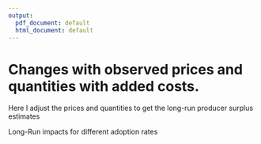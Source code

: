 ```yaml
---
output:
  pdf_document: default
  html_document: default
---
```

<!-- # Changes with observed prices and quantities -->

<!-- I estimate the price and quantities with the additional costs to the observed data. These are compared with the model estimates and the observed data. I compute the percentage changes in the price and quantity for fed cattle, cull cows as well as the aggregate producer surplus. The results are as follows: -->

<!-- \begin{table}[!ht] -->
<!-- \begin{center} -->
<!-- \caption{Percentage change in price of fed cattle} -->
<!-- \begin{tabular}{lll} -->
<!-- \hline -->
<!-- Year & percentChange\_ps\_obs & percentChange\_ps\_model \\ \hline -->
<!-- 2010  &        -6.5766982     &          1.6306733\\ -->
<!-- 2011  &       -14.1895916     &          1.4796200\\ -->
<!-- 2012  &       -2.5595639      &          1.2555068\\ -->
<!-- 2013  &          0.7641544    &          1.1590637\\ -->
<!-- 2014  &        -16.0369276    &          1.1186796\\ -->
<!-- 2015  &          7.0056582    &          0.8945503\\ -->
<!-- 2016  &         26.6988327    &          0.9035895 \\\hline -->
<!-- \end{tabular} -->
<!-- \end{center} -->
<!-- \end{table} -->


<!-- \begin{table}[!ht] -->
<!-- \begin{center} -->
<!-- \caption{Percentage change in quantity of fed cattle} -->
<!-- \begin{tabular}{lll} -->
<!-- \hline -->
<!-- Year & percentChange\_sl\_obs & percentChange\_sl\_model \\ \hline -->
<!--  2010   &         0.5114821   &        -1.617407e-14 \\ -->
<!--  2011   &         0.3457242   &          0.000000e+00 \\ -->
<!--  2012   &        -2.7404237   &         0.000000e+00 \\ -->
<!--  2013   &         0.2974021   &         -1.643580e-14 \\ -->
<!--  2014   &        -2.5022686   &       -1.675859e-14 \\ -->
<!--  2015   &        -0.7994106   &       -1.773940e-14 \\ -->
<!--  2016   &         1.2584954   &        1.734328e-14 \\\hline -->
<!-- \end{tabular} -->
<!-- \end{center} -->
<!-- \end{table} -->

<!-- Here we have percentage change from the observed data and model respectively. The fed cattle price fell compared to observed, this is reflected in the quantities. The quantities went up by a little. The fed cattle prices went up compared to the model estimates. However, the quantities changed very little. Note that the price went by a little so we expect the same change in the quantities.  -->


<!-- \begin{table}[!ht] -->
<!-- \begin{center} -->
<!-- \caption{Percentage change in price of cull cows} -->
<!-- \begin{tabular}{lll} -->
<!-- \hline -->
<!-- Year & percentChange\_pc\_obs & percentChange\_pc\_model \\ \hline -->
<!--  2010   &         -22.305687    &             3.535708 \\ -->
<!--  2011   &         -22.916642    &            2.729425 \\ -->
<!--  2012   &         -11.560880    &            2.094137 \\ -->
<!--  2013   &          -1.322547    &            1.829043 \\ -->
<!--  2014   &         -23.717126    &            1.767165 \\ -->
<!--  2015   &           1.929532    &            1.353151 \\ -->
<!--  2016   &          37.000319    &            1.363775 \\\hline -->
<!-- \end{tabular} -->
<!-- \end{center} -->
<!-- \end{table} -->

<!-- \begin{table}[!ht] -->
<!-- \begin{center} -->
<!-- \caption{Percentage change in quantity of cull cows} -->
<!-- \begin{tabular}{lll} -->
<!-- \hline -->
<!-- Year & percentChange\_cl\_obs & percentChange\_cl\_model \\ \hline -->
<!--  2010   &        -0.5767056     &     1.130325e-05 \\ -->
<!--  2011   &         9.1561672     &      8.016228e-06 \\ -->
<!--  2012   &         8.1515734     &      1.013729e-05 \\ -->
<!--  2013   &        -8.3312239     &      1.063030e-05 \\ -->
<!--  2014   &        14.6568011     &     -1.535018e-05 \\ -->
<!--  2015   &        12.9117106     &      1.151384e-05 \\ -->
<!--  2016   &        11.5011345     &      9.786865e-06 \\\hline -->
<!-- \end{tabular} -->
<!-- \end{center} -->
<!-- \end{table} -->

<!-- Although prices fell for cull cows (compared to observed prices), the quantities remained almost same. However the prices went up when compared to the model estimates and the quantities remained same or fell by a little.  -->


<!-- Just note that cattle cycles play important role too. The observed data (especially stocks), follows the expansion and contraction of the stocks so our model does the same. -->


<!-- \begin{table}[!ht] -->
<!-- \begin{center} -->
<!-- \caption{Aggregate producer surplus} -->
<!-- \begin{tabular}{lll} -->
<!-- \hline -->
<!-- Year & diffRevCost\_t\_obs & diffRevCost\_t\_model \\ \hline -->
<!--  2010   &     -2.1681188    &      -0.1577323 \\ -->
<!--  2011   &     -4.4930972    &      -0.1707075 \\ -->
<!--  2012   &     -2.1005092    &      -0.1675756 \\ -->
<!--  2013   &     -0.4705478    &      -0.1437623 \\ -->
<!--  2014   &     -6.9141243    &      -0.1545304 \\ -->
<!--  2015   &      1.8134526    &      -0.1474051 \\ -->
<!--  2016   &      7.5518716    &      -0.1561541 \\\hline -->
<!-- \end{tabular} -->
<!-- \end{center} -->
<!-- \end{table} -->

<!-- The aggregate producer surplus is negative for the first 5 years and then positive when we compare it to the observed data. However it is negative all the way when compared to the model. -->


<!-- # Changes with observed prices and quantities until 2009 and then model estimates from 2010 -->

<!-- I estimate the price and quantities with the additional costs to the model estimates. These are compared with the model estimates and the observed data^[Note: Since we are using model estimates to project prices I believe we have to compare them with the same model estimates. For instance, model estimates at $t$ shoud be used to get new estimates for $t$ with added costs.]. -->
<!-- After estimating prices, we correct for the share of the fed cattle meat and cull cow meat. That process will give us more precise estimates. Since we already have the future projected price, it is a okay to correct for the shares. I believe this is justified to do it. -->
<!-- We also compute the percentage changes in the price and quantity for fed cattle, cull cows as well as the aggregate producer surplus. The results are as follows: -->

<!-- \begin{table}[!ht] -->
<!-- \begin{center} -->
<!-- \caption{Percentage change in price of fed cattle} -->
<!-- \begin{tabular}{lll} -->
<!-- \hline -->
<!-- Year & percentChange\_ps\_obs & percentChange\_ps\_model \\ \hline -->
<!--  2010   &            -2.058       &           6.547 \\ -->
<!--  2011   &           -12.339       &           3.668 \\ -->
<!--  2012   &            -1.357       &           2.506 \\ -->
<!--  2013   &             3.168       &           3.573 \\ -->
<!--  2014   &           -14.713       &           2.713 \\ -->
<!--  2015   &             9.744       &           3.476 \\ -->
<!--  2016   &            29.665       &           3.266\\\hline -->
<!-- \end{tabular} -->
<!-- \end{center} -->
<!-- \end{table} -->

<!-- \begin{table}[!ht] -->
<!-- \begin{center} -->
<!-- \caption{Percentage change in quantity of fed cattle} -->
<!-- \begin{tabular}{lll} -->
<!-- \hline -->
<!-- Year & percentChange\_sl\_obs & percentChange\_sl\_model \\ \hline -->
<!-- 2010    &           -1.749      &           -2.249 \\ -->
<!-- 2011    &           -0.547      &           -0.890 \\ -->
<!-- 2012    &           -3.257      &           -0.531 \\ -->
<!-- 2013    &           -1.152      &           -1.446 \\ -->
<!-- 2014    &           -3.352      &           -0.872 \\ -->
<!-- 2015    &           -3.064      &           -2.283 \\ -->
<!-- 2016    &           -0.660      &           -1.895 \\\hline -->
<!-- \end{tabular} -->
<!-- \end{center} -->
<!-- \end{table} -->




<!-- The fed cattle price fell compared to observed, this is reflected in the quantities. The quantities went up. The fed cattle prices fell compared to the model estimates. Again, the quantities went up reflecting the fall in prices. -->


<!-- \begin{table}[!ht] -->
<!-- \begin{center} -->
<!-- \caption{Percentage change in price of cull cows} -->
<!-- \begin{tabular}{lll} -->
<!-- \hline -->
<!-- Year & percentChange\_pc\_obs & percentChange\_pc\_model \\ \hline -->
<!-- 2010    &          -28.411      &           -4.600 \\ -->
<!-- 2011    &          -24.199      &            1.021 \\ -->
<!-- 2012    &          -11.938      &            1.659 \\ -->
<!-- 2013    &           -3.749      &           -0.674 \\ -->
<!-- 2014    &          -24.573      &            0.625 \\ -->
<!-- 2015    &           -1.142      &           -1.701 \\ -->
<!-- 2016    &           33.532      &           -1.203\\\hline -->
<!-- \end{tabular} -->
<!-- \end{center} -->
<!-- \end{table} -->

<!-- \begin{table}[!ht] -->
<!-- \begin{center} -->
<!-- \caption{Percentage change in quantity of cull cows} -->
<!-- \begin{tabular}{lll} -->
<!-- \hline -->
<!-- Year & percentChange\_cl\_obs & percentChange\_cl\_model \\ \hline -->
<!-- 2010    &           16.893      &          17.571 \\ -->
<!-- 2011    &           16.423      &            6.657 \\ -->
<!-- 2012    &           12.124      &            3.673 \\ -->
<!-- 2013    &            1.868      &           11.126 \\ -->
<!-- 2014    &           21.826      &            6.253 \\ -->
<!-- 2015    &           30.512      &           15.588 \\ -->
<!-- 2016    &           26.235      &           13.214\\\hline -->
<!-- \end{tabular} -->
<!-- \end{center} -->
<!-- \end{table} -->

<!-- The cull cow prices fell compared to the observed. This is reflected in the quantities for the cull cows. However, the prices and quantities of cull cows went up compared to the model estimates. This is a strange phenomena. -->

<!-- \begin{table}[!ht] -->
<!-- \begin{center} -->
<!-- \caption{Aggregate producer surplus} -->
<!-- \begin{tabular}{lll} -->
<!-- \hline -->
<!-- Year & diffRevCost\_t\_obs & diffRevCost\_t\_model \\ \hline -->
<!-- 2010    &       -1.8032       &      0.2071 \\ -->
<!-- 2011    &       -4.3611       &      -0.0485 \\ -->
<!-- 2012    &       -2.0766       &      -0.1489 \\ -->
<!-- 2013    &       -0.2600       &       0.0755 \\ -->
<!-- 2014    &       -6.8125       &      -0.0631 \\ -->
<!-- 2015    &        2.0609       &       0.0895 \\ -->
<!-- 2016    &        7.7899       &       0.0702\\\hline -->
<!-- \end{tabular} -->
<!-- \end{center} -->
<!-- \end{table} -->

<!-- The aggregate producer surplus fell when compared to the observed data. It went up when compared with the model estimates. -->

<!-- \newpage -->

<!-- # Changes with observed holding costs until 2009 and model holding costs with added costs from 2010 onwards. Observed fed cattle, cull cow prices, and quantities from begining to end. -->

<!-- \begin{table}[!ht] -->
<!-- \begin{center} -->
<!-- \caption{Percentage change in price of fed cattle} -->
<!-- \begin{tabular}{lll} -->
<!-- \hline -->
<!-- Year & percentChange\_ps\_obs & percentChange\_ps\_model \\ \hline -->
<!--  2010     &          -5.913       &           2.353 \\ -->
<!--  2011     &         -14.319       &           1.326 \\ -->
<!--  2012     &          -3.081       &           0.714 \\ -->
<!--  2013     &           0.775       &           1.170 \\ -->
<!--  2014     &         -15.896       &           1.289 \\ -->
<!--  2015     &           6.274       &           0.204\\\hline -->
<!-- \end{tabular} -->
<!-- \end{center} -->
<!-- \end{table} -->

<!-- \begin{table}[!ht] -->
<!-- \begin{center} -->
<!-- \caption{Percentage change in quantity of fed cattle} -->
<!-- \begin{tabular}{lll} -->
<!-- \hline -->
<!-- Year & percentChange\_sl\_obs & percentChange\_sl\_model \\ \hline -->
<!-- 2010    &           -1.749        &         -2.249 \\ -->
<!-- 2011    &           -0.547        &         -0.890 \\ -->
<!-- 2012    &           -3.257        &         -0.531 \\ -->
<!-- 2013    &           -1.152        &         -1.446 \\ -->
<!-- 2014    &           -3.352        &         -0.872 \\ -->
<!-- 2015    &           -3.065        &         -2.283\\\hline -->
<!-- \end{tabular} -->
<!-- \end{center} -->
<!-- \end{table} -->

<!-- \begin{table}[!ht] -->
<!-- \begin{center} -->
<!-- \caption{Percentage change in price of cull cows} -->
<!-- \begin{tabular}{lll} -->
<!-- \hline -->
<!-- Year & percentChange\_pc\_obs & percentChange\_pc\_model \\ \hline -->
<!-- 2010      &        -21.130        &          5.102\\ -->
<!-- 2011      &        -23.129        &          2.446\\ -->
<!-- 2012      &        -12.344        &          1.190\\ -->
<!-- 2013      &         -1.306        &          1.846\\ -->
<!-- 2014      &        -23.516        &          2.036\\ -->
<!-- 2015      &          0.879        &          0.308\\\hline -->
<!-- \end{tabular} -->
<!-- \end{center} -->
<!-- \end{table} -->

<!-- \begin{table}[!ht] -->
<!-- \begin{center} -->
<!-- \caption{Percentage change in quantity of cull cows} -->
<!-- \begin{tabular}{lll} -->
<!-- \hline -->
<!-- Year & percentChange\_cl\_obs & percentChange\_cl\_model \\ \hline -->
<!-- 2010    &           16.893        &         17.571\\ -->
<!-- 2011    &           16.423        &          6.657\\ -->
<!-- 2012    &           12.124        &          3.673\\ -->
<!-- 2013    &            1.868        &         11.126\\ -->
<!-- 2014    &           21.826        &          6.253\\ -->
<!-- 2015    &           30.514        &         15.589\\\hline -->
<!-- \end{tabular} -->
<!-- \end{center} -->
<!-- \end{table} -->

<!-- \begin{table}[!ht] -->
<!-- \begin{center} -->
<!-- \caption{Aggregate producer surplus} -->
<!-- \begin{tabular}{lll} -->
<!-- \hline -->
<!-- Year & diffRevCost\_t\_obs & diffRevCost\_t\_model \\ \hline -->
<!-- 2010  &         -2.4758     &       -0.4655 \\ -->
<!-- 2011  &         -4.8548     &        -0.5422\\ -->
<!-- 2012  &         -2.5543     &        -0.6266\\ -->
<!-- 2013  &         -0.8415     &        -0.5060\\ -->
<!-- 2014  &         -7.1600     &        -0.4106\\ -->
<!-- 2015  &          1.1181     &        -0.8533\\\hline -->
<!-- \end{tabular} -->
<!-- \end{center} -->
<!-- \end{table} -->

<!-- \newpage -->
<!-- # Changes with observed prices and quantities until 2009 and then model estimates from 2010. Here I am projecting the future prices and quantities with model estimates -->

<!-- \begin{table}[!ht] -->
<!-- \begin{center} -->
<!-- \caption{Percentage change in price of fed cattle} -->
<!-- \begin{tabular}{lll} -->
<!-- \hline -->
<!-- Year & percentChange\_ps\_obs & percentChange\_ps\_model \\ \hline -->
<!-- 2010        &       -5.913          &        2.353 \\ -->
<!--  2011       &       -18.721         &        -3.879 \\ -->
<!--  2012       &       -16.553         &       -13.286 \\ -->
<!--  2013       &        -3.894         &        -3.518 \\ -->
<!--  2014       &       -15.549         &         1.706 \\ -->
<!--  2015       &       -11.858         &       -16.892 \\ -->
<!--  2016       &        34.699         &         7.275\\\hline -->
<!-- \end{tabular} -->
<!-- \end{center} -->
<!-- \end{table} -->

<!-- \begin{table}[!ht] -->
<!-- \begin{center} -->
<!-- \caption{Percentage change in quantity of fed cattle} -->
<!-- \begin{tabular}{lll} -->
<!-- \hline -->
<!-- Year & percentChange\_sl\_obs & percentChange\_sl\_model \\ \hline -->
<!-- 2010      &         -1.749         &        -2.249 \\ -->
<!-- 2011      &         -4.412         &        -4.741 \\ -->
<!-- 2012      &         -1.699         &         1.071 \\ -->
<!-- 2013      &          2.013         &         1.711 \\ -->
<!-- 2014      &         -2.025         &         0.490 \\ -->
<!-- 2015      &          4.091         &         4.930 \\ -->
<!-- 2016      &         -3.263         &        -4.465\\\hline -->
<!-- \end{tabular} -->
<!-- \end{center} -->
<!-- \end{table} -->

<!-- \begin{table}[!ht] -->
<!-- \begin{center} -->
<!-- \caption{Percentage change in price of cull cows} -->
<!-- \begin{tabular}{lll} -->
<!-- \hline -->
<!-- Year & percentChange\_pc\_obs & percentChange\_pc\_model \\ \hline -->
<!-- 2010      &        -21.130        &         5.102 \\ -->
<!-- 2011      &        -45.056        &        -26.776 \\ -->
<!-- 2012      &        -33.816        &        -23.597 \\  -->
<!-- 2013      &        -12.277        &         -9.475 \\ -->
<!-- 2014      &        -26.813        &         -2.363 \\ -->
<!-- 2015      &        -21.591        &        -22.034 \\ -->
<!-- 2016      &         37.425        &          1.678\\\hline -->
<!-- \end{tabular} -->
<!-- \end{center} -->
<!-- \end{table} -->

<!-- \begin{table}[!ht] -->
<!-- \begin{center} -->
<!-- \caption{Percentage change in quantity of cull cows} -->
<!-- \begin{tabular}{lll} -->
<!-- \hline -->
<!-- Year & percentChange\_cl\_obs & percentChange\_cl\_model \\ \hline -->
<!-- 2010      &         16.893      &          17.571 \\ -->
<!-- 2011      &         19.732      &            9.689 \\ -->
<!-- 2012      &          8.706      &            0.513 \\ -->
<!-- 2013      &          8.207      &           18.041 \\ -->
<!-- 2014      &         21.092      &            5.612 \\ -->
<!-- 2015      &         20.854      &            7.034 \\ -->
<!-- 2016      &         28.701      &           15.426\\\hline -->
<!-- \end{tabular} -->
<!-- \end{center} -->
<!-- \end{table} -->

<!-- \begin{table}[!ht] -->
<!-- \begin{center} -->
<!-- \caption{Aggregate producer surplus} -->
<!-- \begin{tabular}{lll} -->
<!-- \hline -->
<!-- Year & diffRevCost\_t\_obs & diffRevCost\_t\_model \\ \hline -->
<!-- 2010    &       -2.4758       &      -0.4655 \\ -->
<!-- 2011    &       -7.3020       &      -2.9893 \\ -->
<!-- 2012    &       -6.4745       &      -4.5468 \\ -->
<!-- 2013    &       -1.4112       &      -1.0758 \\ -->
<!-- 2014    &       -6.7984       &      -0.0489 \\ -->
<!-- 2015    &       -3.2772       &      -5.2486 \\ -->
<!-- 2016    &        8.3218       &       0.6021\\\hline -->
<!-- \end{tabular} -->
<!-- \end{center} -->
<!-- \end{table} -->

\newpage
# Changes with observed prices and quantities with added costs.
\begin{table}[!ht]
\begin{center}
\caption{Percentage change in price of fed cattle}
\begin{tabular}{lll}
\hline
Year & percentChange\_ps\_obs & percentChange\_ps\_model \\ \hline
2010      &         -5.913        &          2.353\\
2011      &        -13.635        &          2.135\\
2012      &         -2.024        &          1.812\\
2013      &          1.276        &          1.672\\
2014      &        -15.625        &          1.614\\
2015      &          7.426        &          1.291\\
2016      &         27.201        &          1.304\\\hline
\end{tabular}
\end{center}
\end{table}

\begin{table}[!ht]
\begin{center}
\caption{Percentage change in quantity of fed cattle}
\begin{tabular}{lll}
\hline
Year & percentChange\_sl\_obs & percentChange\_sl\_model \\ \hline
2010      &         -1.749        &         -2.249 \\
2011      &         -0.547        &         -0.890 \\
2012      &         -3.257        &         -0.531 \\
2013      &         -1.152        &         -1.446 \\
2014      &         -3.352        &         -0.872 \\
2015      &         -3.064        &         -2.283 \\
2016      &         -0.660        &         -1.895\\\hline
\end{tabular}
\end{center}
\end{table}

\begin{table}[!ht]
\begin{center}
\caption{Percentage change in price of cull cows}
\begin{tabular}{lll}
\hline
Year & percentChange\_pc\_obs & percentChange\_pc\_model \\ \hline
2010      &        -21.130        &          5.102 \\
2011      &        -22.009        &          3.938 \\ 
2012      &        -10.757        &          3.022 \\
2013      &         -0.537        &          2.639 \\
2014      &        -23.130        &          2.550 \\
2015      &          2.532        &          1.953 \\
2016      &         37.817        &          1.968\\\hline
\end{tabular}
\end{center}
\end{table}

\newpage
\begin{table}[!ht]
\begin{center}
\caption{Percentage change in quantity of cull cows}
\begin{tabular}{lll}
\hline
Year & percentChange\_cl\_obs & percentChange\_cl\_model \\ \hline
2010      &         16.893        &         17.571 \\
2011      &         16.423        &          6.657 \\
2012      &         12.124        &          3.673 \\
2013      &          1.868        &         11.126 \\
2014      &         21.826        &          6.253 \\
2015      &         30.512        &         15.588 \\
2016      &         26.235        &         13.214\\\hline
\end{tabular}
\end{center}
\end{table}

\begin{table}[!ht]
\begin{center}
\caption{Aggregate producer surplus}
\begin{tabular}{lll}
\hline
Year & diffRevCost\_t\_obs & diffRevCost\_t\_model \\ \hline
2010      &     -2.4758       &      -0.4655 \\
2011      &     -4.6500       &      -0.3373 \\
2012      &     -2.2253       &      -0.2975 \\
2013      &     -0.6869       &      -0.3515 \\
2014      &     -7.0593       &      -0.3099 \\
2015      &      1.5133       &      -0.4581 \\
2016      &      7.2943       &      -0.4254\\\hline
\end{tabular}
\end{center}
\end{table}

Here I adjust the prices and quantities to get the long-run producer surplus estimates

\begin{table}[!ht]
\begin{center}
\caption{Long run aggregate producer surplus}
\begin{tabular}{ll}
\hline
Year   & diffRevCost\_t\_model \\ \hline
2010   &      -0.4655 \\
2011   &      -0.3940 \\
2012   &      -0.2361 \\
2013   &      -0.1797 \\
2014   &      -0.1437 \\ 
2015   &       0.0580 \\
2016   &       0.0250 \\\hline
\end{tabular}
\end{center}
\end{table}



Long-Run impacts for different adoption rates

\begin{table}[!ht]
\begin{center}
\caption{Long Run aggregate producer surplus for different adoption rates}
\begin{tabular}{l l l l l l}
\hline
Year   &    30    & 50      & 70      & 90      & 100 \\ \hline
2010   &  -0.1628 & -0.2493 & -0.3358 & -0.4223 & -0.4655    \\
2011   &  -0.1401 & -0.2127 & -0.2852 & -0.3577 & -0.3940    \\
2012   &  -0.0827 & -0.1266 & -0.1704 & -0.2142 & -0.2361     \\
2013   &  -0.0640 & -0.0971 & -0.1302 & -0.1632 & -0.1797    \\
2014   &  -0.0506 & -0.0772 & -0.1039 & -0.1304 & -0.1437   \\ 
2015   &  0.0212  & 0.0317  & 0.0422  & 0.0528  & 0.0580     \\
2016   &  0.0089  & 0.0135  & 0.0180  & 0.0227  & 0.0250       \\\hline
\end{tabular}
\end{center}
\end{table}


